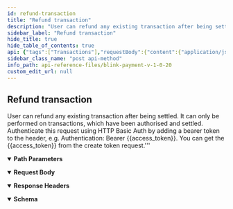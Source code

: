 ```yaml
---
id: refund-transaction
title: "Refund transaction"
description: "User can refund any existing transaction after being settled. It can only be performed on transactions, which have been authorised and settled. Authenticate this request using HTTP Basic Auth by adding a bearer token to the header, e.g. Authentication: Bearer {{access_token}}. You can get the {{access_token}} from the create token request.'''"
sidebar_label: "Refund transaction"
hide_title: true
hide_table_of_contents: true
api: {"tags":["Transactions"],"requestBody":{"content":{"application/json":{"schema":{"type":"object","x-examples":{"Example 1":{"partial_refund":true,"amount":1.01,"reference":"refund note"}},"properties":{"partial_refund":{"type":"boolean","description":"If the transaction is a partial refund, then it set to be true. Default value is false.","default":false},"amount":{"type":"number","description":"Amount is required if it’s a partial refund. The amount must not be greater than the original received amount minus any already refunded amount."},"reference":{"type":"string","description":"Amount is required if it’s a partial refund. The amount must not be greater than the original received amount minus any already refunded amount."}},"required":["partial_refund"]},"examples":{"Example":{"value":{"partial_refund":true,"amount":1.01,"reference":"refund note"}}}}}},"parameters":[{"name":"transaction_id","in":"path","description":"The id of the transaction","schema":{"type":"string"},"required":true}],"responses":{"200":{"description":"","headers":{},"content":{"application/json":{"schema":{"type":"object","properties":{"success":{"type":"boolean"},"message":{"type":"string"},"amount":{"type":"number"},"reference":{"type":"string"},"transaction_id":{"type":"string"}}},"examples":{"Example ":{"value":{"success":true,"message":"Refunded successfully","amount":1.01,"reference":"refund note","transaction_id":"BL-2349AGB"}}}}}}},"operationId":"refund-transaction","description":"User can refund any existing transaction after being settled. It can only be performed on transactions, which have been authorised and settled. Authenticate this request using HTTP Basic Auth by adding a bearer token to the header, e.g. Authentication: Bearer {{access_token}}. You can get the {{access_token}} from the create token request.'''\n","security":[{"Authorization":[]}],"method":"post","path":"/api/pay/v1/transactions/{transaction_id}/refunds","servers":[{"url":"https://secure.blinkpayment.co.uk"},{"url":"https://gateway2.blinkpayment.co.uk"}],"securitySchemes":{"Authorization":{"type":"apiKey","in":"header","description":"All requests apart from /api/pay/v1/tokens require an authorization header in the form of a bearer access_token. See the token endpoint documentation for further information.","name":"Authorization"}},"jsonRequestBodyExample":{"partial_refund":false,"amount":0,"reference":"string"},"info":{"title":"Blink Payment v1.0.20","description":"Blink Payment API Docs","version":"1.0.0","contact":{"name":"Blink Payment","email":"developers@blinkpayment.co.uk","url":"blinkpayment.co.uk"},"license":{"name":"MIT License","url":"https://opensource.org/licenses/MIT"}},"postman":{"name":"Refund transaction","description":{"content":"User can refund any existing transaction after being settled. It can only be performed on transactions, which have been authorised and settled. Authenticate this request using HTTP Basic Auth by adding a bearer token to the header, e.g. Authentication: Bearer {{access_token}}. You can get the {{access_token}} from the create token request.'''\n","type":"text/plain"},"url":{"path":["api","pay","v1","transactions",":transaction_id","refunds"],"host":["{{baseUrl}}"],"query":[],"variable":[{"disabled":false,"description":{"content":"(Required) The id of the transaction","type":"text/plain"},"type":"any","value":"","key":"transaction_id"}]},"header":[{"key":"Content-Type","value":"application/json"},{"key":"Accept","value":"application/json"}],"method":"POST","body":{"mode":"raw","raw":"\"\"","options":{"raw":{"language":"json"}}},"auth":{"type":"apikey","apikey":[{"type":"any","value":"Authorization","key":"key"},{"type":"any","value":"<API Key>","key":"value"},{"type":"any","value":"header","key":"in"}]}}}
sidebar_class_name: "post api-method"
info_path: api-reference-files/blink-payment-v-1-0-20
custom_edit_url: null
---
```



## Refund transaction



User can refund any existing transaction after being settled. It can only be performed on transactions, which have been authorised and settled. Authenticate this request using HTTP Basic Auth by adding a bearer token to the header, e.g. Authentication: Bearer {{access_token}}. You can get the {{access_token}} from the create token request.'''


<details style={{"marginBottom":"1rem"}} data-collapsed={false} open={true}><summary style={{}}><strong>Path Parameters</strong></summary><div><ul><ParamsItem className={"paramsItem"} param={{"name":"transaction_id","in":"path","description":"The id of the transaction","schema":{"type":"string"},"required":true}}></ParamsItem></ul></div></details><MimeTabs><TabItem label={"application/json"} value={"application/json-schema"}><details style={{}} data-collapsed={false} open={true}><summary style={{"textAlign":"left"}}><strong>Request Body</strong></summary><div style={{"textAlign":"left","marginLeft":"1rem"}}></div><ul style={{"marginLeft":"1rem"}}><SchemaItem collapsible={false} name={"partial_refund"} required={true} schemaName={"boolean"} qualifierMessage={undefined} schema={{"type":"boolean","description":"If the transaction is a partial refund, then it set to be true. Default value is false.","default":false}}></SchemaItem><SchemaItem collapsible={false} name={"amount"} required={false} schemaName={"number"} qualifierMessage={undefined} schema={{"type":"number","description":"Amount is required if it’s a partial refund. The amount must not be greater than the original received amount minus any already refunded amount."}}></SchemaItem><SchemaItem collapsible={false} name={"reference"} required={false} schemaName={"string"} qualifierMessage={undefined} schema={{"type":"string","description":"Amount is required if it’s a partial refund. The amount must not be greater than the original received amount minus any already refunded amount."}}></SchemaItem></ul></details></TabItem></MimeTabs><div><ApiTabs><TabItem label={"200"} value={"200"}><div></div><details style={{"textAlign":"left","marginBottom":"1rem"}} data-collaposed={true} open={false}><summary style={{}}><strong>Response Headers</strong></summary><ul style={{"marginLeft":"1rem"}}></ul></details><div><MimeTabs schemaType={"response"}><TabItem label={"application/json"} value={"application/json"}><SchemaTabs><TabItem label={"Schema"} value={"Schema"}><details style={{}} data-collapsed={false} open={true}><summary style={{"textAlign":"left"}}><strong>Schema</strong></summary><div style={{"textAlign":"left","marginLeft":"1rem"}}></div><ul style={{"marginLeft":"1rem"}}><SchemaItem collapsible={false} name={"success"} required={false} schemaName={"boolean"} qualifierMessage={undefined} schema={{"type":"boolean"}}></SchemaItem><SchemaItem collapsible={false} name={"message"} required={false} schemaName={"string"} qualifierMessage={undefined} schema={{"type":"string"}}></SchemaItem><SchemaItem collapsible={false} name={"amount"} required={false} schemaName={"number"} qualifierMessage={undefined} schema={{"type":"number"}}></SchemaItem><SchemaItem collapsible={false} name={"reference"} required={false} schemaName={"string"} qualifierMessage={undefined} schema={{"type":"string"}}></SchemaItem><SchemaItem collapsible={false} name={"transaction_id"} required={false} schemaName={"string"} qualifierMessage={undefined} schema={{"type":"string"}}></SchemaItem></ul></details></TabItem><TabItem label={"Example (from schema)"} value={"Example (from schema)"}><ResponseSamples responseExample={"{\n  \"success\": true,\n  \"message\": \"string\",\n  \"amount\": 0,\n  \"reference\": \"string\",\n  \"transaction_id\": \"string\"\n}"} language={"json"}></ResponseSamples></TabItem><TabItem label={"Example "} value={"Example "}><ResponseSamples responseExample={"{\n  \"success\": true,\n  \"message\": \"Refunded successfully\",\n  \"amount\": 1.01,\n  \"reference\": \"refund note\",\n  \"transaction_id\": \"BL-2349AGB\"\n}"} language={"json"}></ResponseSamples></TabItem></SchemaTabs></TabItem></MimeTabs></div></TabItem></ApiTabs></div>
      